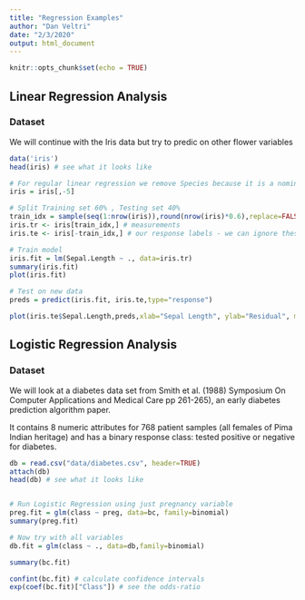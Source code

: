 ```yaml
---
title: "Regression Examples"
author: "Dan Veltri"
date: "2/3/2020"
output: html_document
---
```


```r
knitr::opts_chunk$set(echo = TRUE)
```

## Linear Regression Analysis

### Dataset

We will continue with the Iris data but try to predic on other flower variables

```r
data('iris')
head(iris) # see what it looks like

# For regular linear regression we remove Species because it is a nominal response
iris = iris[,-5]

# Split Training set 60% , Testing set 40%
train_idx = sample(seq(1:nrow(iris)),round(nrow(iris)*0.6),replace=FALSE)
iris.tr <- iris[train_idx,] # measurements
iris.te <- iris[-train_idx,] # our response labels - we can ignore these for linear regression

# Train model
iris.fit = lm(Sepal.Length ~ ., data=iris.tr)
summary(iris.fit)
plot(iris.fit)

# Test on new data
preds = predict(iris.fit, iris.te,type="response")

plot(iris.te$Sepal.Length,preds,xlab="Sepal Length", ylab="Residual", main="Predicting Sepal Length")

```

## Logistic Regression Analysis 

### Dataset 

We will look at a diabetes data set from Smith et al. (1988) Symposium On Computer Applications and Medical Care pp 261-265), an early diabetes prediction algorithm paper.

It contains 8 numeric attributes for 768 patient samples (all females of Pima Indian heritage) and has a binary response class: tested positive or negative for diabetes.


```r
db = read.csv("data/diabetes.csv", header=TRUE)
attach(db)
head(db) # see what it looks like


# Run Logistic Regression using just pregnancy variable
preg.fit = glm(class ~ preg, data=bc, family=binomial)
summary(preg.fit)

# Now try with all variables
db.fit = glm(class ~ ., data=db,family=binomial)

summary(bc.fit)

confint(bc.fit) # calculate confidence intervals
exp(coef(bc.fit)["Class"]) # see the odds-ratio

```



